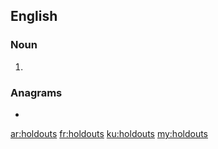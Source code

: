 ==English==

===Noun===
{{head|en|noun plural form}}

# {{plural of|holdout|lang=en}}

===Anagrams===
* {{l|en|sluthood}}

[[ar:holdouts]]
[[fr:holdouts]]
[[ku:holdouts]]
[[my:holdouts]]